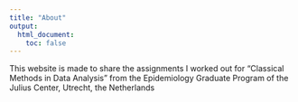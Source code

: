 ```yaml
---
title: "About"
output:
  html_document:
    toc: false
---
```


This website is made to share the assignments I worked out for "Classical Methods in Data Analysis" from the Epidemiology Graduate Program of the Julius Center, Utrecht, the Netherlands

